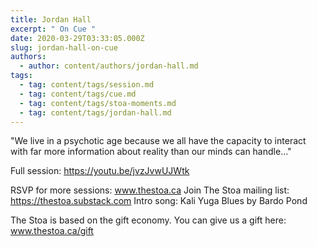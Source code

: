 ```yaml
---
title: Jordan Hall
excerpt: " On Cue "
date: 2020-03-29T03:33:05.000Z
slug: jordan-hall-on-cue
authors:
  - author: content/authors/jordan-hall.md
tags:
  - tag: content/tags/session.md
  - tag: content/tags/cue.md
  - tag: content/tags/stoa-moments.md
  - tag: content/tags/jordan-hall.md
---
```


"We live in a psychotic age because we all have the capacity to interact with far more information about reality than our minds can handle..."

Full session: https://youtu.be/jvzJvwUJWtk

RSVP for more sessions: www.thestoa.ca
Join The Stoa mailing list: https://thestoa.substack.com
Intro song: Kali Yuga Blues by Bardo Pond

The Stoa is based on the gift economy. You can give us a gift here: www.thestoa.ca/gift
